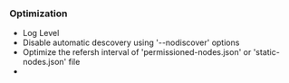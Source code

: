 ===Optimization===

* Log Level
* Disable automatic descovery using '--nodiscover' options 
* Optimize the refersh interval of 'permissioned-nodes.json' or 'static-nodes.json' file
* 